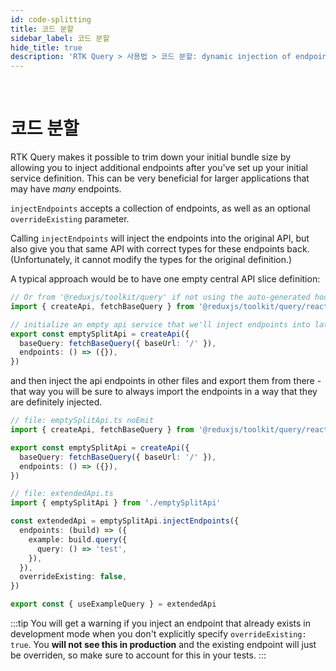 ```yaml
---
id: code-splitting
title: 코드 분할
sidebar_label: 코드 분할
hide_title: true
description: 'RTK Query > 사용법 > 코드 분할: dynamic injection of endpoints'
---
```


&nbsp;

# 코드 분할

RTK Query makes it possible to trim down your initial bundle size by allowing you to inject additional endpoints after you've set up your initial service definition. This can be very beneficial for larger applications that may have _many_ endpoints.

`injectEndpoints` accepts a collection of endpoints, as well as an optional `overrideExisting` parameter.

Calling `injectEndpoints` will inject the endpoints into the original API, but also give you that same API with correct types for these endpoints back. (Unfortunately, it cannot modify the types for the original definition.)

A typical approach would be to have one empty central API slice definition:

```ts title="Basic setup"
// Or from '@reduxjs/toolkit/query' if not using the auto-generated hooks
import { createApi, fetchBaseQuery } from '@reduxjs/toolkit/query/react'

// initialize an empty api service that we'll inject endpoints into later as needed
export const emptySplitApi = createApi({
  baseQuery: fetchBaseQuery({ baseUrl: '/' }),
  endpoints: () => ({}),
})
```

and then inject the api endpoints in other files and export them from there - that way you will be sure to always import the endpoints in a way that they are definitely injected.

```ts title="Injecting & exporting additional endpoints"
// file: emptySplitApi.ts noEmit
import { createApi, fetchBaseQuery } from '@reduxjs/toolkit/query/react'

export const emptySplitApi = createApi({
  baseQuery: fetchBaseQuery({ baseUrl: '/' }),
  endpoints: () => ({}),
})

// file: extendedApi.ts
import { emptySplitApi } from './emptySplitApi'

const extendedApi = emptySplitApi.injectEndpoints({
  endpoints: (build) => ({
    example: build.query({
      query: () => 'test',
    }),
  }),
  overrideExisting: false,
})

export const { useExampleQuery } = extendedApi
```

:::tip
You will get a warning if you inject an endpoint that already exists in development mode when you don't explicitly specify `overrideExisting: true`. You **will not see this in production** and the existing endpoint will just be overriden, so make sure to account for this in your tests.
:::

